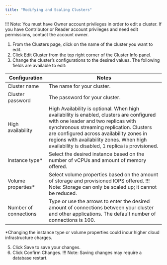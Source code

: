 ```yaml
---
title: "Modifying and Scaling Clusters"
---
```


!!! Note: You must have Owner account privileges in order to edit a cluster. If you have Contributor or Reader account privileges and need edit permissions, contact the account owner.

1. From the Clusters page, click on the name of the cluster you want to edit.
2. Click Edit Cluster from the top right corner of the Cluster Info panel.
3. Change the cluster’s configurations to the desired values. The following fields are available to edit:

| Configuration | Notes |
| ------------- | ----- |
| Cluster name  | The name for your cluster. |
| Cluster password | The password for your cluster. |
| High availability | High Availability is optional. When high availability is enabled, clusters are configured with one leader and two replicas with synchronous streaming replication. Clusters are configured across availability zones in regions with availability zones. When high availability is disabled, 1 replica is provisioned. |
| Instance type* | Select the desired instance based on the number of vCPUs and amount of memory offered. |
| Volume properties* | Select volume properties based on the amount of storage and provisioned IOPS offered. !!! Note: Storage can only be scaled up; it cannot be reduced. |
| Number of connections | Type or use the arrows to enter the desired amount of connections between your cluster and other applications. The default number of connections is 100. |

*Changing the instance type or volume properties could incur higher cloud infrastructure charges.

5. Click Save to save your changes.
6. Click Confirm Changes. !!! Note: Saving changes may require a database restart.

